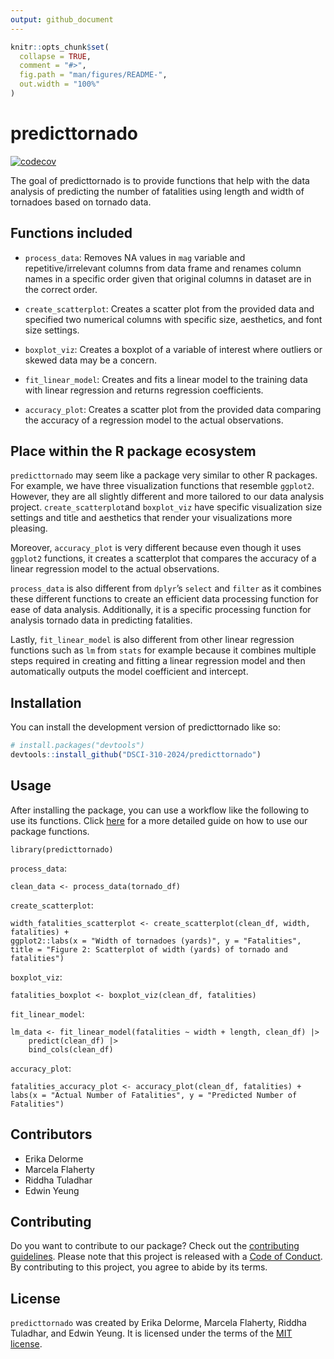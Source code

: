```yaml
---
output: github_document
---
```


<!-- README.md is generated from README.Rmd. Please edit that file -->

```r
knitr::opts_chunk$set(
  collapse = TRUE,
  comment = "#>",
  fig.path = "man/figures/README-",
  out.width = "100%"
)
```

# predicttornado

<!-- badges: start -->
[![codecov](https://codecov.io/gh/DSCI-310-2024/predicttornado/graph/badge.svg?token=mMPk1l0T8M)](https://codecov.io/gh/DSCI-310-2024/predicttornado)
<!-- badges: end -->

The goal of predicttornado is to provide functions that help with the data analysis of predicting the number of fatalities using length and width of tornadoes based on tornado data. 

## Functions included 

- `process_data`: Removes NA values in `mag` variable and repetitive/irrelevant columns from data frame and  renames column names in a specific order given that original columns in dataset are in the correct order.

- `create_scatterplot`: Creates a scatter plot from the provided data and specified two numerical 
columns with specific size, aesthetics, and font size settings. 

- `boxplot_viz`: Creates a boxplot of a variable of interest where outliers or skewed data may be a concern. 

- `fit_linear_model`: Creates and fits a linear model to the training data with linear regression and returns regression coefficients. 

- `accuracy_plot`: Creates a scatter plot from the provided data comparing the accuracy of a regression model to the actual observations.

## Place within the R package ecosystem

`predicttornado` may seem like a package very similar to other R packages. For example, we have three visualization functions that resemble `ggplot2`. However, they are all slightly different and more tailored to our data analysis project. `create_scatterplot`and `boxplot_viz` have specific visualization size settings and title and aesthetics that render your visualizations more pleasing.

Moreover, `accuracy_plot` is very different because even though it uses `ggplot2` functions, it creates a scatterplot that compares the accuracy of a linear regression model to the actual observations.

`process_data` is also different from `dplyr`’s `select` and `filter` as it combines these different functions to create an efficient data processing function for ease of data analysis. Additionally, it is a specific processing function for analysis tornado data in predicting fatalities.

Lastly, `fit_linear_model` is also different from other linear regression functions such as `lm` from `stats` for example because it combines multiple steps required in creating and fitting a linear regression model and then automatically outputs the model coefficient and intercept.


## Installation

You can install the development version of predicttornado like so:

``` r
# install.packages("devtools")
devtools::install_github("DSCI-310-2024/predicttornado")
```

## Usage

After installing the package, you can use a workflow like the following to use its functions. Click  [here](https://github.com/DSCI-310-2024/predicttornado/blob/main/vignettes/predicttornado-vignette.Rmd)
for a more detailed guide on how to use our package functions.

```
library(predicttornado)
```

`process_data`: 

```
clean_data <- process_data(tornado_df)
```

`create_scatterplot`: 

```
width_fatalities_scatterplot <- create_scatterplot(clean_df, width, fatalities) + 
ggplot2::labs(x = "Width of tornadoes (yards)", y = "Fatalities", 
title = "Figure 2: Scatterplot of width (yards) of tornado and fatalities")
```

`boxplot_viz`:

```
fatalities_boxplot <- boxplot_viz(clean_df, fatalities)
```

`fit_linear_model`:

```
lm_data <- fit_linear_model(fatalities ~ width + length, clean_df) |>
    predict(clean_df) |>
    bind_cols(clean_df)
```

`accuracy_plot`: 

```
fatalities_accuracy_plot <- accuracy_plot(clean_df, fatalities) + 
labs(x = "Actual Number of Fatalities", y = "Predicted Number of Fatalities")
```

## Contributors 

- Erika Delorme 
- Marcela Flaherty
- Riddha Tuladhar
- Edwin Yeung

## Contributing 

Do you want to contribute to our package? Check out the [contributing guidelines](https://github.com/DSCI-310-2024/predicttornado/blob/main/CONTRIBUTING.md). Please note that this project is released with a [Code of Conduct](https://github.com/DSCI-310-2024/predicttornado/blob/main/CODE_OF_CONDUCT.md). By contributing to this project, you agree to abide by its terms.

## License 

`predicttornado` was created by Erika Delorme, Marcela Flaherty, Riddha Tuladhar, and Edwin Yeung. It is licensed under the terms of the [MIT license](https://github.com/DSCI-310-2024/predicttornado?tab=MIT-2-ov-file). 

